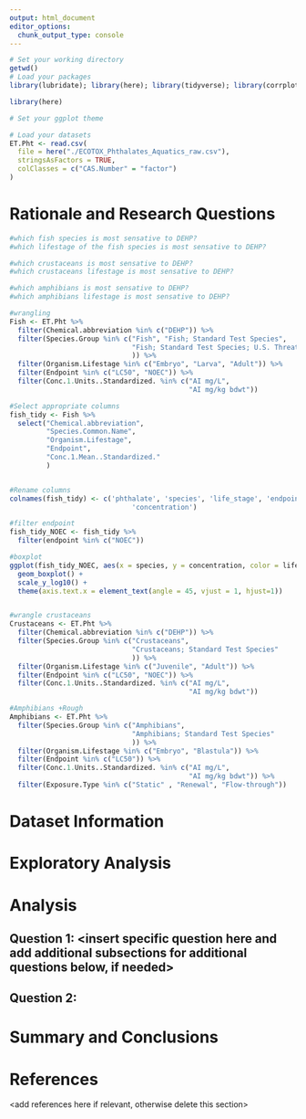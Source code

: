 ```yaml
---
output: html_document
editor_options: 
  chunk_output_type: console
---
```

\newpage
\tableofcontents 
\newpage
\listoftables 
\newpage
\listoffigures 
\newpage

```r
# Set your working directory
getwd()
# Load your packages
library(lubridate); library(here); library(tidyverse); library(corrplot); library(agricolae); library(here); library(dplyr)

library(here)

# Set your ggplot theme

# Load your datasets
ET.Pht <- read.csv(
  file = here("./ECOTOX_Phthalates_Aquatics_raw.csv"),
  stringsAsFactors = TRUE,
  colClasses = c("CAS.Number" = "factor")
)

```




# Rationale and Research Questions
```r

#which fish species is most sensative to DEHP?
#which lifestage of the fish species is most sensative to DEHP?

#which crustaceans is most sensative to DEHP?
#which crustaceans lifestage is most sensative to DEHP?

#which amphibians is most sensative to DEHP?
#which amphibians lifestage is most sensative to DEHP?


```


```r
#wrangling
Fish <- ET.Pht %>% 
  filter(Chemical.abbreviation %in% c("DEHP")) %>% 
  filter(Species.Group %in% c("Fish", "Fish; Standard Test Species",
                              "Fish; Standard Test Species; U.S. Threatened and Endangered Species"
                              )) %>% 
  filter(Organism.Lifestage %in% c("Embryo", "Larva", "Adult")) %>% 
  filter(Endpoint %in% c("LC50", "NOEC")) %>% 
  filter(Conc.1.Units..Standardized. %in% c("AI mg/L",
                                            "AI mg/kg bdwt")) 

#Select appropriate columns
fish_tidy <- Fish %>% 
  select("Chemical.abbreviation", 
         "Species.Common.Name",
         "Organism.Lifestage",
         "Endpoint",
         "Conc.1.Mean..Standardized."
         )


#Rename columns
colnames(fish_tidy) <- c('phthalate', 'species', 'life_stage', 'endpoint',
                              'concentration')

#filter endpoint
fish_tidy_NOEC <- fish_tidy %>% 
  filter(endpoint %in% c("NOEC"))

#boxplot
ggplot(fish_tidy_NOEC, aes(x = species, y = concentration, color = life_stage)) +
  geom_boxplot() +
  scale_y_log10() +
  theme(axis.text.x = element_text(angle = 45, vjust = 1, hjust=1))


#wrangle crustaceans
Crustaceans <- ET.Pht %>% 
  filter(Chemical.abbreviation %in% c("DEHP")) %>% 
  filter(Species.Group %in% c("Crustaceans",
                              "Crustaceans; Standard Test Species"
                              )) %>% 
  filter(Organism.Lifestage %in% c("Juvenile", "Adult")) %>% 
  filter(Endpoint %in% c("LC50", "NOEC")) %>% 
  filter(Conc.1.Units..Standardized. %in% c("AI mg/L",
                                            "AI mg/kg bdwt"))

#Amphibians +Rough
Amphibians <- ET.Pht %>% 
  filter(Species.Group %in% c("Amphibians",
                              "Amphibians; Standard Test Species"
                              )) %>% 
  filter(Organism.Lifestage %in% c("Embryo", "Blastula")) %>% 
  filter(Endpoint %in% c("LC50")) %>% 
  filter(Conc.1.Units..Standardized. %in% c("AI mg/L",
                                            "AI mg/kg bdwt")) %>% 
  filter(Exposure.Type %in% c("Static" , "Renewal", "Flow-through"))


```


\newpage

# Dataset Information



\newpage

# Exploratory Analysis 



\newpage

# Analysis



## Question 1: <insert specific question here and add additional subsections for additional questions below, if needed>

## Question 2: 




\newpage

# Summary and Conclusions


\newpage

# References
<add references here if relevant, otherwise delete this section> 
